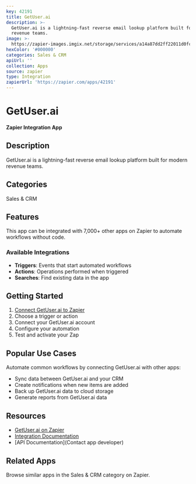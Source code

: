 ```yaml
---
key: 42191
title: GetUser.ai
description: >-
  GetUser.ai is a lightning-fast reverse email lookup platform built for modern
  revenue teams.
image: >-
  https://zapier-images.imgix.net/storage/services/a14a87dd2ff22011d0fc7e62566044c1.png?auto=format%2Ccompress&ixlib=python-3.0.0&q=50
hexColor: '#000000'
categories: Sales & CRM
apiUrl: ''
collection: Apps
source: zapier
type: Integration
zapierUrl: 'https://zapier.com/apps/42191'
---
```

# GetUser.ai

**Zapier Integration App**

## Description

GetUser.ai is a lightning-fast reverse email lookup platform built for modern revenue teams.

## Categories

Sales & CRM

## Features

This app can be integrated with 7,000+ other apps on Zapier to automate workflows without code.

### Available Integrations

- **Triggers**: Events that start automated workflows
- **Actions**: Operations performed when triggered
- **Searches**: Find existing data in the app

## Getting Started

1. [Connect GetUser.ai to Zapier](https://zapier.com/apps/42191)
2. Choose a trigger or action
3. Connect your GetUser.ai account
4. Configure your automation
5. Test and activate your Zap

## Popular Use Cases

Automate common workflows by connecting GetUser.ai with other apps:

- Sync data between GetUser.ai and your CRM
- Create notifications when new items are added
- Back up GetUser.ai data to cloud storage
- Generate reports from GetUser.ai data

## Resources

- [GetUser.ai on Zapier](https://zapier.com/apps/42191)
- [Integration Documentation](https://zapier.com/apps/42191/integrations)
- [API Documentation](Contact app developer)

## Related Apps

Browse similar apps in the Sales & CRM category on Zapier.
